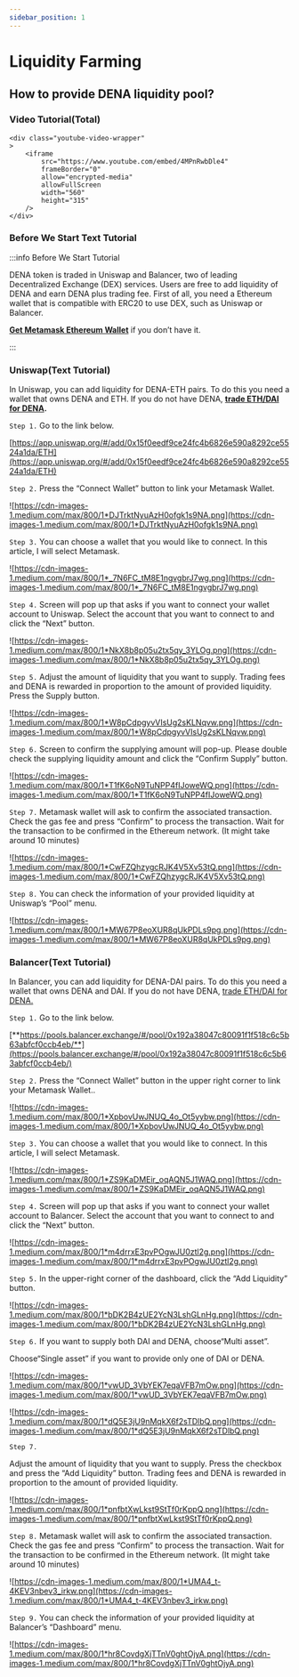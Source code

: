 ```yaml
---
sidebar_position: 1
---
```


# Liquidity Farming

## How to provide DENA liquidity pool?

### Video Tutorial(Total)

```mdx-code-block
<div class="youtube-video-wrapper"
>
    <iframe
        src="https://www.youtube.com/embed/4MPnRwbDle4"
        frameBorder="0"
        allow="encrypted-media"
        allowFullScreen
        width="560"
        height="315"
    />
</div>

```

### Before We Start Text Tutorial

:::info Before We Start Tutorial

DENA token is traded in Uniswap and Balancer, two of leading Decentralized Exchange (DEX) services. Users are free to add liquidity of DENA and earn DENA plus trading fee.
First of all, you need a Ethereum wallet that is compatible with ERC20 to use DEX, such as Uniswap or Balancer.

**[Get Metamask Ethereum Wallet](https://metamask.io/download.html)** if you don’t have it.

:::

### Uniswap(Text Tutorial)

In Uniswap, you can add liquidity for DENA-ETH pairs. To do this you need a wallet that owns DENA and ETH. If you do not have DENA, **[trade ETH/DAI for DENA](https://app.uniswap.org/#/swap?outputCurrency=0x15f0eedf9ce24fc4b6826e590a8292ce5524a1da).**

`Step 1.` Go to the link below.

[https://app.uniswap.org/#/add/0x15f0eedf9ce24fc4b6826e590a8292ce5524a1da/ETH](https://app.uniswap.org/#/add/0x15f0eedf9ce24fc4b6826e590a8292ce5524a1da/ETH)

`Step 2.` Press the “Connect Wallet” button to link your Metamask Wallet.

![https://cdn-images-1.medium.com/max/800/1*DJTrktNyuAzH0ofgk1s9NA.png](https://cdn-images-1.medium.com/max/800/1*DJTrktNyuAzH0ofgk1s9NA.png)

`Step 3.` You can choose a wallet that you would like to connect. In this article, I will select Metamask.

![https://cdn-images-1.medium.com/max/800/1*_7N6FC_tM8E1ngvgbrJ7wg.png](https://cdn-images-1.medium.com/max/800/1*_7N6FC_tM8E1ngvgbrJ7wg.png)

`Step 4.` Screen will pop up that asks if you want to connect your wallet account to Uniswap. Select the account that you want to connect to and click the “Next” button.

![https://cdn-images-1.medium.com/max/800/1*NkX8b8p05u2tx5qy_3YLOg.png](https://cdn-images-1.medium.com/max/800/1*NkX8b8p05u2tx5qy_3YLOg.png)

`Step 5.` Adjust the amount of liquidity that you want to supply. Trading fees and DENA is rewarded in proportion to the amount of provided liquidity. Press the Supply button.

![https://cdn-images-1.medium.com/max/800/1*W8pCdpgyvVIsUg2sKLNqvw.png](https://cdn-images-1.medium.com/max/800/1*W8pCdpgyvVIsUg2sKLNqvw.png)

`Step 6.` Screen to confirm the supplying amount will pop-up. Please double check the supplying liquidity amount and click the “Confirm Supply” button.

![https://cdn-images-1.medium.com/max/800/1*T1fK6oN9TuNPP4fIJoweWQ.png](https://cdn-images-1.medium.com/max/800/1*T1fK6oN9TuNPP4fIJoweWQ.png)

`Step 7.` Metamask wallet will ask to confirm the associated transaction. Check the gas fee and press “Confirm” to process the transaction. Wait for the transaction to be confirmed in the Ethereum network. (It might take around 10 minutes)

![https://cdn-images-1.medium.com/max/800/1*CwFZQhzygcRJK4V5Xv53tQ.png](https://cdn-images-1.medium.com/max/800/1*CwFZQhzygcRJK4V5Xv53tQ.png)

`Step 8.` You can check the information of your provided liquidity at Uniswap’s “Pool” menu.

![https://cdn-images-1.medium.com/max/800/1*MW67P8eoXUR8qUkPDLs9pg.png](https://cdn-images-1.medium.com/max/800/1*MW67P8eoXUR8qUkPDLs9pg.png)

### Balancer(Text Tutorial)

In Balancer, you can add liquidity for DENA-DAI pairs. To do this you need a wallet that owns DENA and DAI. If you do not have DENA, [trade ETH/DAI for DENA.](https://smatoos.medium.com/how-to-get-dena-decentralized-nations-17ec17eb2c14)

`Step 1.` Go to the link below.

[**https://pools.balancer.exchange/#/pool/0x192a38047c80091f1f518c6c5b63abfcf0ccb4eb/**](https://pools.balancer.exchange/#/pool/0x192a38047c80091f1f518c6c5b63abfcf0ccb4eb/)

`Step 2.` Press the “Connect Wallet” button in the upper right corner to link your Metamask Wallet..

![https://cdn-images-1.medium.com/max/800/1*XpbovUwJNUQ_4o_Ot5yybw.png](https://cdn-images-1.medium.com/max/800/1*XpbovUwJNUQ_4o_Ot5yybw.png)

`Step 3.` You can choose a wallet that you would like to connect. In this article, I will select Metamask.

![https://cdn-images-1.medium.com/max/800/1*ZS9KaDMEir_oqAQN5J1WAQ.png](https://cdn-images-1.medium.com/max/800/1*ZS9KaDMEir_oqAQN5J1WAQ.png)

`Step 4.` Screen will pop up that asks if you want to connect your wallet account to Balancer. Select the account that you want to connect to and click the “Next” button.

![https://cdn-images-1.medium.com/max/800/1*m4drrxE3pvPOgwJU0ztl2g.png](https://cdn-images-1.medium.com/max/800/1*m4drrxE3pvPOgwJU0ztl2g.png)

`Step 5.` In the upper-right corner of the dashboard, click the “Add Liquidity” button.

![https://cdn-images-1.medium.com/max/800/1*bDK2B4zUE2YcN3LshGLnHg.png](https://cdn-images-1.medium.com/max/800/1*bDK2B4zUE2YcN3LshGLnHg.png)

`Step 6.` If you want to supply both DAI and DENA, choose“Multi asset”.

Choose“Single asset” if you want to provide only one of DAI or DENA.

![https://cdn-images-1.medium.com/max/800/1*vwUD_3VbYEK7eqaVFB7mOw.png](https://cdn-images-1.medium.com/max/800/1*vwUD_3VbYEK7eqaVFB7mOw.png)

![https://cdn-images-1.medium.com/max/800/1*dQ5E3jU9nMqkX6f2sTDlbQ.png](https://cdn-images-1.medium.com/max/800/1*dQ5E3jU9nMqkX6f2sTDlbQ.png)

`Step 7.`

Adjust the amount of liquidity that you want to supply. Press the checkbox and press the “Add Liquidity” button. Trading fees and DENA is rewarded in proportion to the amount of provided liquidity.

![https://cdn-images-1.medium.com/max/800/1*pnfbtXwLkst9StTf0rKppQ.png](https://cdn-images-1.medium.com/max/800/1*pnfbtXwLkst9StTf0rKppQ.png)

`Step 8.` Metamask wallet will ask to confirm the associated transaction. Check the gas fee and press “Confirm” to process the transaction. Wait for the transaction to be confirmed in the Ethereum network. (It might take around 10 minutes)

![https://cdn-images-1.medium.com/max/800/1*UMA4_t-4KEV3nbev3_irkw.png](https://cdn-images-1.medium.com/max/800/1*UMA4_t-4KEV3nbev3_irkw.png)

`Step 9.` You can check the information of your provided liquidity at Balancer’s “Dashboard” menu.

![https://cdn-images-1.medium.com/max/800/1*hr8CovdgXjTTnV0ghtOjyA.png](https://cdn-images-1.medium.com/max/800/1*hr8CovdgXjTTnV0ghtOjyA.png)
